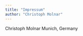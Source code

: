 ```yaml
---
title: "Impressum"
author: "Christoph Molnar"
---
```


Christoph Molnar
Munich, Germany


<script language="JavaScript">
var username = "christoph.molnar.ai";
var hostname = "gmail.com";
var linktext = username + "@" + hostname ;
document.write("<a href='" + "mail" + "to:" + username + "@" + hostname + "'>" + linktext + "</a>");
</script>
